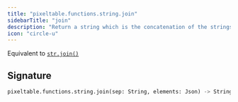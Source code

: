 ```yaml
---
title: "pixeltable.functions.string.join"
sidebarTitle: "join"
description: "Return a string which is the concatenation of the strings in `elements`."
icon: "circle-u"
---
```

Equivalent to [`str.join()`](https://docs.python.org/3/library/stdtypes.html#str.join)


## Signature

```python
pixeltable.functions.string.join(sep: String, elements: Json) -> String
```

